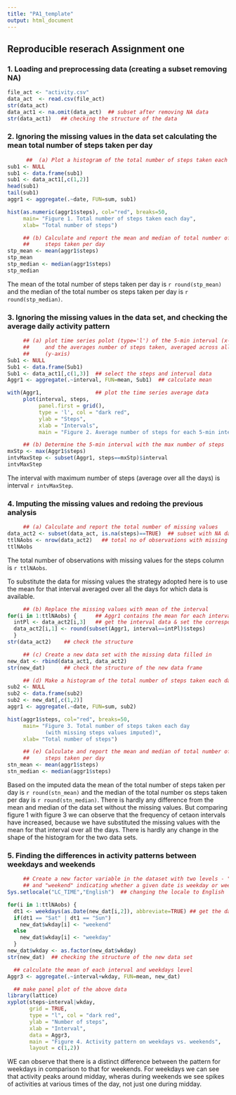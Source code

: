 ```yaml
---
title: "PA1_template"
output: html_document
---
```


## Reproducible reserach Assignment one

### 1. Loading and preprocessing data (creating a subset removing NA)

```r
file_act <- "activity.csv"
data_act  <- read.csv(file_act)
str(data_act)
data_act1 <- na.omit(data_act)  ## subset after removing NA data 
str(data_act1)   ## checking the structure of the data
```

### 2. Ignoring the missing values in the data set calculating the mean total number of steps taken per day

```r
      ##  (a) Plot a histogram of the total number of steps taken each day
sub1 <- NULL
sub1 <- data.frame(sub1)
sub1 <- data_act1[,c(1,2)]
head(sub1)
tail(sub1)
aggr1 <- aggregate(.~date, FUN=sum, sub1)

hist(as.numeric(aggr1$steps), col="red", breaks=50,
     main= "Figure 1. Total number of steps taken each day",
     xlab= "Total number of steps")

     ## (b) Calculate and report the mean and median of total number of
     ##     steps taken per day
stp_mean <- mean(aggr1$steps)
stp_mean
stp_median <- median(aggr1$steps)
stp_median
```
The mean of the total number of steps taken per day is `r round(stp_mean)`    and the median of the total number os steps taken per day is `r round(stp_median)`.

### 3. Ignoring the missing values in the data set, and checking the average daily activity pattern

```r
     ## (a) plot time series polot (type='l') of the 5-min interval (x-axis)
     ##     and the averages number of steps taken, averaged across all days 
     ##     (y-axis)
Sub1 <- NULL
Sub1 <- data.frame(Sub1)
Sub1 <- data_act1[,c(1,3)]  ## select the steps and interval data
Aggr1 <- aggregate(.~interval, FUN=mean, Sub1)  ## calculate mean

with(Aggr1,                 ## plot the time series average data
     plot(interval, steps,
          panel.first = grid(),
          type = 'l', col = "dark red",
          ylab = "Steps",
          xlab = "Intervals",
          main = "Figure 2. Average number of steps for each 5-min interval"))
```

```r
     ## (b) Determine the 5-min interval with the max number of steps
mxStp <- max(Aggr1$steps)
intvMaxStep <- subset(Aggr1, steps==mxStp)$interval
intvMaxStep
```
The interval with maximum number of steps (average over all the days) is interval `r intvMaxStep`.

### 4. Imputing the missing values and redoing the previous analysis

```r
     ## (a) Calculate and report the total number of missing values
data_act2 <- subset(data_act, is.na(steps)==TRUE)  ## subset with NA data
ttlNAobs <- nrow(data_act2)   ## total no of observations with missing values 
ttlNAobs
```
The total number of observations with missing values for the steps column is `r ttlNAobs`.

To substitute the data for missing values the strategy adopted here is to use the mean for that interval averaged over all the days for which data is available.

```r
     ## (b) Replace the missing values with mean of the interval
for(i in 1:ttlNAobs) {      ## Aggr1 contains the mean for each interval
  intPl <- data_act2[i,3]   ## get the interval data & set the corresponding mean
  data_act2[i,1] <- round(subset(Aggr1, interval==intPl)$steps)
  }
str(data_act2)    ## check the structure
```
 
```r
     ## (c) Create a new data set with the missing data filled in
new_dat <- rbind(data_act1, data_act2)
str(new_dat)      ## check the structure of the new data frame
```

```r
     ## (d) Make a histogram of the total number of steps taken each day
sub2 <- NULL
sub2 <- data.frame(sub2)
sub2 <- new_dat[,c(1,2)]
aggr1 <- aggregate(.~date, FUN=sum, sub2)

hist(aggr1$steps, col="red", breaks=50,
     main= "Figure 3. Total number of steps taken each day
            (with missing steps values imputed)",
     xlab= "Total number of steps")

     ## (e) Calculate and report the mean and median of total number of
     ##     steps taken per day
stn_mean <- mean(aggr1$steps)
stn_median <- median(aggr1$steps)
```
Based on the imputed data the mean of the total number of steps taken per day is `r round(stn_mean)`    and the median of the total number os steps taken per day is `r round(stn_median)`. There is hardly any difference from the mean and median of the data set without the missing values.
But comparing figure 1 with figure 3 we can observe that the frequency of cetaon intervals have increased, because we have substituted the missing values with the mean for that interval over all the days. There is hardly any change in the shape of the histogram for the two data sets.

### 5. Finding the differences in activity patterns between weekdays and weekends
 
```r
     ## Create a new factor variable in the dataset with two levels - "weekday"
     ## and "weekend" indicating whether a given date is weekday or weekend day
Sys.setlocale("LC_TIME","English")  ## changing the locale to English

for(i in 1:ttlNAobs) {
  dt1 <- weekdays(as.Date(new_dat[i,2]), abbreviate=TRUE) ## get the day of the week
  if(dt1 == "Sat" | dt1 == "Sun")
    new_dat$wkday[i] <- "weekend"
  else
    new_dat$wkday[i] <- "weekday"
  }
new_dat$wkday <- as.factor(new_dat$wkday)
str(new_dat)  ## checking the structure of the new data set

  ## calculate the mean of each interval and weekdays level
Aggr3 <- aggregate(.~interval+wkday, FUN=mean, new_dat)

  ## make panel plot of the above data
library(lattice)
xyplot(steps~interval|wkday,
       grid = TRUE,
       type = "l", col = "dark red",
       ylab = "Number of steps",
       xlab = "Interval",
       data = Aggr3,
       main = "Figure 4. Activity pattern on weekdays vs. weekends",
       layout = c(1,2))
```

WE can observe that there is a distinct difference between the pattern for weekdays in comparison to that for weekends. For weekdays we can see that activity peaks around midday, wheras during weekends we see spikes of activities at various times of the day, not just one during midday.